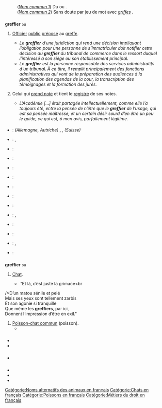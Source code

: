 == {{langue|fr}} ==
=== {{S|étymologie}} ===
: (''[[#fr-nom-1|Nom commun 1]]'') {{date|lang=fr}} Du {{étyl|la|fr|mot=graphiarius|sens=d’écriture, de style, de poinçon}} ou {{composé de|greffe|-ier|lang=fr}}.
: (''[[#fr-nom-2|Nom commun 2]]'') {{date|lang=fr}} Sans doute par jeu de mot avec ''[[griffe]]s'' {{cf|chat-fourré|lang=fr}}.

=== {{S|nom|fr|num=1}} ===
{{fr-rég|ɡʁɛ.fje|pron2=ɡʁe.fje}}
'''greffier''' {{pron|ɡʁɛ.fje|fr}} <small>ou</small> {{pron|ɡʁe.fje|fr}} {{m}} {{équiv-pour|une femme|greffière|lang=fr}}
# {{lexique|droit|fr}} [[officier|Officier]] [[public]] [[préposer|préposé]] au [[greffe]].
#* ''Le '''greffier''' d’une juridiction qui rend une décision impliquant l’obligation pour une personne de s’immatriculer doit notifier cette décision au '''greffier''' du tribunal de commerce dans le ressort duquel l’intéressé a son siège ou son établissement principal.'' {{source|Article L123-3, Code de commerce français}}
#* ''Le '''greffier''' est la personne responsable des services administratifs d'un tribunal. À ce titre, il remplit principalement des fonctions administratives qui vont de la préparation des audiences à la planification des agendas de la cour, la transcription des témoignages et la formation des jurés.'' {{source|André {{petites capitales|Émond}} et Lucie {{petites capitales|Lauzière}}, ''Introduction à l'étude du droit'', éditions Wilson & Lafleur, Montréal, 2005, p. 198}}
# {{figuré|fr}} Celui qui [[prendre note|prend note]] et tient le [[registre]] de ses notes.
#* ''L’Académie […] était partagée intellectuellement, comme elle l’a toujours été, entre la pensée de n’être que le '''greffier''' de l’usage, qui est sa pensée maîtresse, et un certain désir sourd d’en être un peu le guide, ce qui est, à mon avis, parfaitement légitime.'' {{source|{{nom w pc|Émile|Faguet}}, ''[[s:Simplification simple de l’orthographe|Simplification simple de l’orthographe]], 1905}}

==== {{S|traductions}} ====
{{trad-début|Officier public|1}}
* {{T|de}} : ''(Allemagne, Autriche)'' {{trad-|de|Rechtspfleger|m}}, {{trad-|de|Urkundsbeamter|m}}, ''(Suisse)'' {{trad-|de|Gerichtsscheiber|m}}
* {{T|en}} : {{trad+|en|registrar}}, {{trad-|en|clerk of court}}
* {{T|ca}} : {{trad-|ca|secretari judicial|m}}
* {{T|da}} : {{trad-|da|kantorleder}}
* {{T|es}} : {{trad-|es|secretario judicial|m}}
* {{T|eo}} : {{trad-|eo|aktisto}}
* {{T|io}} : {{trad+|io|aktisto}}
* {{T|is}} : {{trad-|is|tryggingafræðingur}}
* {{T|it}} : {{trad+|it|cancelliere|m}}
* {{T|la}} : {{trad-|la|exceptor}}, {{trad-|la|commentariensis}}
* {{T|nl}} : {{trad+|nl|griffier|m}}
* {{T|oc}} : {{trad+|oc|grafièr|m}}
* {{T|pt}} : {{trad-|pt|escriturário judicial|m}}, {{trad-|pt|técnico de justiça|m}}
* {{T|ru}} : {{trad+|ru|клерк}}
{{trad-fin}}

=== {{S|nom|fr|num=2}} ===
{{fr-rég|ɡʁɛ.fje|pron2=ɡʁe.fje}}
'''greffier''' {{pron|ɡʁɛ.fje|fr}} <small>ou</small> {{pron|ɡʁe.fje|fr}}
# {{populaire|fr}} [[chat|Chat]].
#* ''Et là, c’est juste la grimace<br
/>D’un matou sénile et pelé<br
/>Mais ses yeux sont tellement zarbis<br
/>Et son agonie si tranquille<br
/>Que même les '''greffiers''', par ici,<br
/>Donnent l’impression d’être en exil.'' {{source|{{nom w pc|Hubert-Félix|Thiéfaine}}, ''Villes natales et frenchitude'', 1990}}
# [[poisson-chat commun|Poisson-chat commun]] (poisson).
#* {{ébauche-exe|fr}}

=== {{S|prononciation}} ===
* {{écouter|lang=fr|France (Vosges)|ɡʁɛ.fje|audio=LL-Q150 (fra)-Poslovitch-greffier.wav}}
* {{écouter|lang=fr|France (Vosges)||audio=LL-Q150 (fra)-LoquaxFR-greffier.wav}}

=== {{S|voir aussi}} ===
* {{Wikipédia}}

=== {{S|références}} ===
* {{Import:DAF8}}
* {{R:Littré}}
* {{R:TLFi}}

[[Catégorie:Noms alternatifs des animaux en français]]
[[Catégorie:Chats en français]]
[[Catégorie:Poissons en français]]
[[Catégorie:Métiers du droit en français]]
